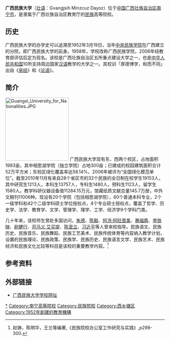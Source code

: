 {{copyedit|time=2011-02-14T05:59:11+00:00}}
{{newsrelease|time=2011-02-14T05:59:11+00:00}}
{{Infobox University |
| Name = <big>广西民族大学</big> 
| native_name = Gvangjsih Minzcuz Dayoz 
| EnglishName = GuangXi University for Nationnalities
| image    = [[File:GuangXi_University_for_Nationnalities.jpg|200px]]
| SealInfo =
| Motto = ''厚德博学，和而不同''
| Established = 1952年3月19日
| Type = 公立大学
| Former_names = 中央民族大学广西分院、广西省民族学院、广西民族学院
| President = [[谢尚果|谢尚果]]
| head_label = [[党委书记|党委书记]]
| head  = [[卞成林|卞成林]]
| 主管部门 = [[广西壮族自治区人民政府|广西壮族自治区人民政府]]
| Location = {{CHN}}[[广西壮族自治区|广西壮族自治区]][[南宁市|南宁市]][[西乡塘区|西乡塘区]]
| Campus = 市区
| Area = 1683亩/3.39[[平方公里|平方公里]]<sub>东校区面积</sub><br>300亩<sub>西校区面积</sub>
| Department =
| Faculty = 779
| Professor =
| Associate Professor =
| Assistant Professor =
| Lecturer =
| Student = 19,153
| Undergraduate =13,757
| Postgraduate =1,213
| Vocational =1,480
| Pre-undergraduate =1,123
| Overseas =1,580
| colors = {{Color box|red|border=darkgray}} 红<br/>{{Color box|#018AD0|border=darkgray}} 蓝<br/>{{Color box|green|border=darkgray}} 绿
| Website = http://www.gxun.edu.cn/
|}}

'''广西民族大学'''（[[壮语|壮语]]：Gvangjsih Minzcuz Dayoz）位于[[中国|中国]][[广西壮族自治区|广西壮族自治区]][[南宁市|南宁市]]，是隶属于广西壮族自治区教育厅的[[民族|民族]]高等院校。

== 历史 ==
广西民族大学的办学史可以追溯至1952年3月19日，当年[[中央民族大学|中央民族学院]]在广西建立的分院，即广西民族大学的前身。1958年，学校改称广西民族学院，2006年经教育部评估后定为现名。该校是广西壮族自治区五所重点建设大学之一，也是[[中华人民共和国|中华人民共和国]]10所支持周边国家[[汉语|汉语]]教学的大学之一。其校训「厚德博学，和而不同」出自《[[易经|易经]]》和《[[论语|论语]]》。

== 简介 ==
[[File:Guangxi_University_for_Nationalities.JPG|200px]]
广西民族大学现有东、西两个校区，占地面积1983亩，其中相思湖学院（独立学院）占地300亩；已建成的校园建筑面积合计52万平方米；东校区绿化覆盖率达58.14%，2006年被评为“全国绿化模范单位”。截至2010年11月有来自28个省区市的32个民族的全日制在校学生19153人，其中研究生1213人，本科生13757人，专科生1480人，预科生1123人，留学生1580人。教学科研仪器设备值11284.15万元，馆藏纸质文献总量145.7万册，中外文期刊11006种。现设有20个学院（包括相思湖学院），60个普通本科专业，2个一级学科和42个二级学科硕士学位授权点，4个专业硕士授权点，覆盖了哲学、历史学、法学、教育学、文学、管理学、理学、工学、经济学9个学科门类。

几十年来，该校师生曾赴多国访问，[[朱德|朱德]]、[[陈毅|陈毅]]、[[阿沛·阿旺晋美|阿沛·阿旺晋美]]、[[赛福鼎|赛福鼎]]、[[李铁映|李铁映]]、[[尉健行|尉健行]]、[[司马义·艾买提|司马义·艾买提]]、[[陈至立|陈至立]]、[[习近平|习近平]]等人曾来校指导。民族语文、民族历史、民族音乐、民族舞蹈、民族工艺美术、民族传统体育等内容纳入教学计划，设置的民族理论、民族政策、民族学、民族历史、民族语言文学、民族艺术、民族经济和民族文化比较等科目是该校的重要教学内容。<ref>赵铸，陈明华，王兰等编著,《民族院校办公室工作研究与实践》,p298-300.</ref>

==参考资料==
{{reflist}}

== 外部链接 ==
*[http://www.gxun.edu.cn 广西民族大学学校网址] {{Wayback|url=http://www.gxun.edu.cn/ |date=20100516143513 }}

{{广西高等院校|nocat}}
{{中华人民共和国中西部高校基础能力建设工程}}
{{中华人民共和国省部共建制高等院校}}{{Authority control}}
[[Category:广西民族大学|*]]
[[Category:南宁高等院校|Category:南宁高等院校]]
[[Category:民族院校|Category:民族院校]]
[[Category:西乡塘区|Category:西乡塘区]]
[[Category:1952年創建的教育機構|Category:1952年創建的教育機構]]